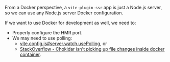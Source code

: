 From a Docker perspective, a `vite-plugin-ssr` app is just a Node.js server, so we can use any Node.js server Docker configuration.

If we want to use Docker for development as well, we need to:
 - Properly configure the HMR port.
 - We may need to use polling:
   - [vite.config.js#server.watch.usePolling](https://vitejs.dev/config/#server-watch), or
   - [StackOverflow - Chokidar isn't picking up file changes inside docker container](https://stackoverflow.com/questions/38318188/chokidar-isnt-picking-up-file-changes-inside-docker-container/69166925#69166925).
